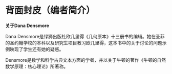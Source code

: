 # 背面封皮（编者简介） {-}

**关于Dana Densmore**

Dana Densmore是绿狮出版社欧几里得《几何原本》十三册书的编辑。她在圣菲的圣约翰学校的本科以及研究生项目教习欧几里得，这本书中的关于讨论的问题示例映现了学生还有她的疑惑。

Densmore是数学和科学古典文本方面的学者，并以关于牛顿的著作《牛顿的自然数学原理：核心理论》所著称。

